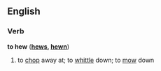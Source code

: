 ==English==

===Verb===
'''to hew'''  ('''[[hews]], [[hewn]]''')
# to [[chop]] away at; to [[whittle]] down; to [[mow]] down